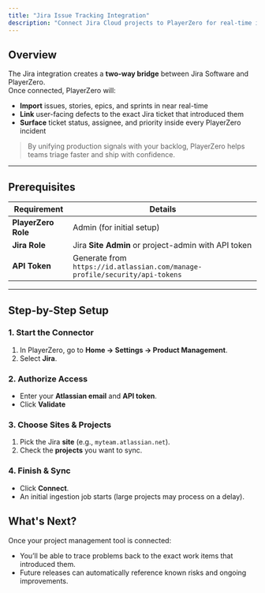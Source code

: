 ```yaml
---
title: "Jira Issue Tracking Integration"
description: "Connect Jira Cloud projects to PlayerZero for real-time issue sync, defect traceability, and AI-powered debugging."
---
```


## Overview

The Jira integration creates a **two-way bridge** between Jira Software and PlayerZero.  
Once connected, PlayerZero will:

- **Import** issues, stories, epics, and sprints in near real-time  
- **Link** user-facing defects to the exact Jira ticket that introduced them  
- **Surface** ticket status, assignee, and priority inside every PlayerZero incident  

> By unifying production signals with your backlog, PlayerZero helps teams triage faster and ship with confidence.

---

## Prerequisites

| Requirement | Details |
|-------------|---------|
| **PlayerZero Role** | Admin (for initial setup) |
| **Jira Role** | Jira **Site Admin** or project-admin with API token |
| **API Token** | Generate from `https://id.atlassian.com/manage-profile/security/api-tokens` |

---

## Step-by-Step Setup

### 1. Start the Connector
1. In PlayerZero, go to **Home → Settings → Product Management**.  
2. Select **Jira**.

### 2. Authorize Access
- Enter your **Atlassian email** and **API token**.  
- Click **Validate**

### 3. Choose Sites & Projects
1. Pick the Jira **site** (e.g., `myteam.atlassian.net`).  
2. Check the **projects** you want to sync.

### 4. Finish & Sync
- Click **Connect**.  
- An initial ingestion job starts (large projects may process on a delay).  

## What's Next?

Once your project management tool is connected:

- You’ll be able to trace problems back to the exact work items that introduced them.
- Future releases can automatically reference known risks and ongoing improvements.

